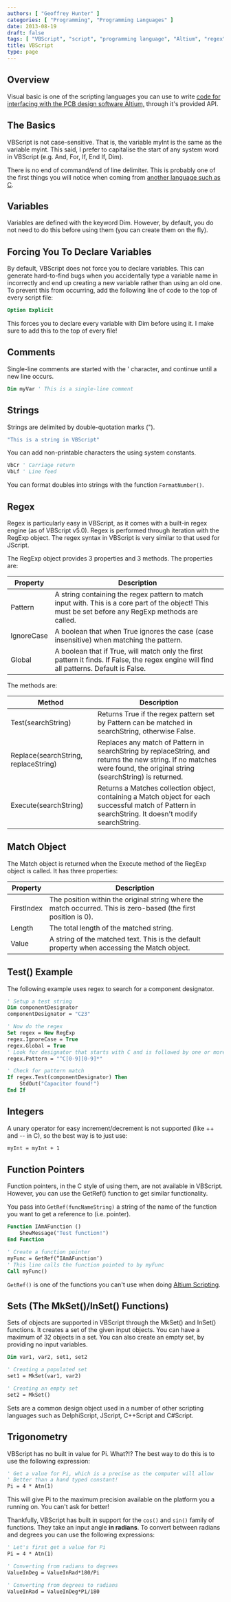 ```yaml
---
authors: [ "Geoffrey Hunter" ]
categories: [ "Programming", "Programming Languages" ]
date: 2013-08-19
draft: false
tags: [ "VBScript", "script", "programming language", "Altium", "regex", "comment", "integer", "function pointer", "set", "trigonometry" ]
title: VBScript
type: page
---
```


## Overview

Visual basic is one of the scripting languages you can use to write [code for interfacing with the PCB design software Altium,](/electronics/general/altium/altium-scripting-and-using-the-api) through it's provided API.

## The Basics

VBScript is not case-sensitive. That is, the variable myInt is the same as the variable myint. This said, I prefer to capitalise the start of any system word in VBScript (e.g. And, For, If, End If, Dim).

There is no end of command/end of line delimiter. This is probably one of the first things you will notice when coming from [another language such as C](/programming/languages/c).

## Variables

Variables are defined with the keyword Dim. However, by default, you do not need to do this before using them (you can create them on the fly).

## Forcing You To Declare Variables

By default, VBScript does not force you to declare variables. This can generate hard-to-find bugs when you accidentally type a variable name in incorrectly and end up creating a new variable rather than using an old one. To prevent this from occurring, add the following line of code to the top of every script file:

```vb    
Option Explicit
```

This forces you to declare every variable with Dim before using it. I make sure to add this to the top of every file!

## Comments

Single-line comments are started with the ' character, and continue until a new line occurs.

```vb
Dim myVar ' This is a single-line comment
```

## Strings

Strings are delimited by double-quotation marks (").

```vb    
"This is a string in VBScript"
```

You can add non-printable characters the using system constants.

```vb    
VbCr ' Carriage return
VbLf ' Line feed
```

You can format doubles into strings with the function `FormatNumber()`.

## Regex

Regex is particularly easy in VBScript, as it comes with a built-in regex engine (as of VBScript v5.0). Regex is performed through iteration with the RegExp object. The regex syntax in VBScript is very similar to that used for JScript.

The RegExp object provides 3 properties and 3 methods. The properties are:

<table>
    <thead>
        <tr>
            <th>Property</th>
            <th>Description</th>
        </tr>
    </thead>
<tbody>
<tr>
<td>Pattern</td>
<td>A string containing the regex pattern to match input with. This is a core part of the object! This must be set before any RegExp methods are called.</td>
</tr>
<tr>
<td>IgnoreCase</td>
<td>A boolean that when True ignores the case (case insensitive) when matching the pattern.</td>
</tr>
<tr>
<td>Global</td>
<td>A boolean that if True, will match only the first pattern it finds. If False, the regex engine will find all patterns. Default is False.</td>
</tr>
</tbody>
</table>

The methods are:


<table>
    <thead>
        <tr>
            <th>Method</th>
            <th>Description</th>
        </tr>
    </thead>
<tbody>
<tr>
<td>Test(searchString)</td>
<td>Returns True if the regex pattern set by Pattern can be matched in searchString, otherwise False.</td>
</tr>
<tr>
<td>Replace(searchString, replaceString)</td>
<td>Replaces any match of Pattern in searchString by replaceString, and returns the new string. If no matches were found, the original string (searchString) is returned.</td>
</tr>
<tr>
<td>Execute(searchString)</td>
<td>Returns a Matches collection object, containing a Match object for each successful match of Pattern in searchString. It doesn't modify searchString.</td>
</tr>
</tbody>
</table>


## Match Object

The Match object is returned when the Execute method of the RegExp object is called. It has three properties:

<table>
    <thead>
        <tr>
            <th>Property</th>
            <th>Description</th>
        </tr>
    </thead>
<tbody >
<tr>
<td>FirstIndex</td>
<td>The position within the original string where the match occurred. This is zero-based (the first position is 0).</td>
</tr>
<tr>
<td>Length</td>
<td>The total length of the matched string.</td>
</tr>
<tr>
<td>Value</td>
<td>A string of the matched text. This is the default property when accessing the Match object.</td>
</tr>
</tbody>
</table>

## Test() Example

The following example uses regex to search for a component designator.

```vb    
' Setup a test string
Dim componentDesignator
componentDesignator = "C23"

' Now do the regex
Set regex = New RegExp
regex.IgnoreCase = True
regex.Global = True
' Look for designator that starts with C and is followed by one or more numbers
regex.Pattern = "^C[0-9][0-9]*"

' Check for pattern match
If regex.Test(componentDesignator) Then
    StdOut("Capacitor found!")
End If
```

## Integers

A unary operator for easy increment/decrement is not supported (like ++ and -- in C), so the best way is to just use:

```vb    
myInt = myInt + 1
```

## Function Pointers

Function pointers, in the C style of using them, are not available in VBScript. However, you can use the GetRef() function to get similar functionality.

You pass into `GetRef(funcNameString)` a string of the name of the function you want to get a reference to (i.e. pointer).

```vb    
Function IAmAFunction ()
    ShowMessage("Test function!")
End Function

' Create a function pointer
myFunc = GetRef(“IAmAFunction″)
' This line calls the function pointed to by myFunc
Call myFunc()
```

`GetRef()` is one of the functions you can't use when doing [Altium Scripting](/electronics/general/altium/altium-scripting-and-using-the-api).

## Sets (The MkSet()/InSet() Functions)

Sets of objects are supported in VBScript through the MkSet() and InSet() functions. It creates a set of the given input objects. You can have a maximum of 32 objects in a set. You can also create an empty set, by providing no input variables.

```vb    
Dim var1, var2, set1, set2

' Creating a populated set
set1 = MkSet(var1, var2)

' Creating an empty set
set2 = MkSet()
```

Sets are a common design object used in a number of other scripting languages such as DelphiScript, JScript, C++Script and C#Script.

## Trigonometry

VBScript has no built in value for Pi. What?!? The best way to do this is to use the following expression:

```vb
' Get a value for Pi, which is a precise as the computer will allow
' Better than a hand typed constant!
Pi = 4 * Atn(1)
```

This will give Pi to the maximum precision available on the platform you a running on. You can't ask for better!

Thankfully, VBScript has built in support for the `cos()` and `sin()` family of functions. They take an input angle **in radians**. To convert between radians and degrees you can use the following expressions:

```vb    
' Let's first get a value for Pi
Pi = 4 * Atn(1)

' Converting from radians to degrees
ValueInDeg = ValueInRad*180/Pi

' Converting from degrees to radians
ValueInRad = ValueInDeg*Pi/180
```
